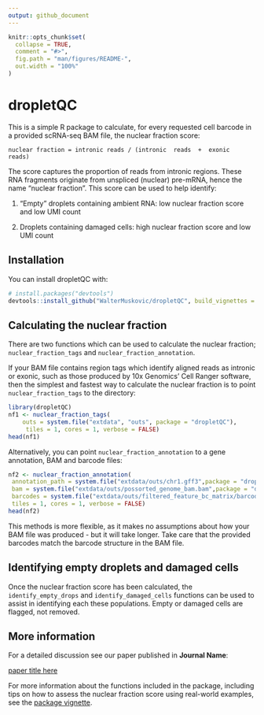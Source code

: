 ```yaml
---
output: github_document
---
```


<!-- README.md is generated from README.Rmd. Please edit that file -->

```r
knitr::opts_chunk$set(
  collapse = TRUE,
  comment = "#>",
  fig.path = "man/figures/README-",
  out.width = "100%"
)
```

# dropletQC

<!-- badges: start -->
<!-- badges: end -->

This is a simple R package to calculate, for every requested cell barcode in a provided scRNA-seq BAM file, the nuclear fraction score:

    nuclear fraction = intronic reads / (intronic  reads  +  exonic  reads)

The score captures the proportion of reads from intronic regions. These RNA fragments originate from unspliced (nuclear) pre-mRNA, hence the name "nuclear fraction". This score can be used to help identify:

 1. "Empty" droplets containing ambient RNA: low nuclear fraction score and low UMI count
 
 2. Droplets containing damaged cells: high nuclear fraction score and low UMI count


## Installation

You can install dropletQC with:

``` r
# install.packages("devtools")
devtools::install_github("WalterMuskovic/dropletQC", build_vignettes = TRUE)
```

## Calculating the nuclear fraction

There are two functions which can be used to calculate the nuclear fraction; `nuclear_fraction_tags` and `nuclear_fraction_annotation`. 

If your BAM file contains region tags which identify aligned reads as intronic or exonic, such as those produced by 10x Genomics' Cell Ranger software, then the simplest and fastest way to calculate the nuclear fraction is to point `nuclear_fraction_tags` to the directory:

```r
library(dropletQC)
nf1 <- nuclear_fraction_tags(
    outs = system.file("extdata", "outs", package = "dropletQC"),
     tiles = 1, cores = 1, verbose = FALSE)
head(nf1)
```

Alternatively, you can point `nuclear_fraction_annotation` to a gene annotation, BAM and barcode files:
```r
nf2 <- nuclear_fraction_annotation(
 annotation_path = system.file("extdata/outs/chr1.gff3",package = "dropletQC"),
 bam = system.file("extdata/outs/possorted_genome_bam.bam",package = "dropletQC"),
 barcodes = system.file("extdata/outs/filtered_feature_bc_matrix/barcodes.tsv.gz",package = "dropletQC"),
 tiles = 1, cores = 1, verbose = FALSE)
head(nf2)
```
This methods is more flexible, as it makes no assumptions about how your BAM file was produced - but it will take longer.
Take care that the provided barcodes match the barcode structure in the BAM file.

## Identifying empty droplets and damaged cells

Once the nuclear fraction score has been calculated, the `identify_empty_drops` and `identify_damaged_cells` functions can be used to assist in identifying each these populations. Empty or damaged cells are flagged, not removed.


## More information

For a detailed discussion see our paper published in **Journal Name**:

[paper title here](https://www.google.com)

For more information about the functions included in the package, including tips on how to assess the nuclear fraction score using real-world examples, see the [package vignette](https://waltermuskovic.github.io/dropletQC/articles/dropletQC.html).
